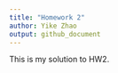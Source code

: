 ```yaml
---
title: "Homework 2"
author: Yike Zhao
output: github_document
---
```


This is my solution to HW2.

